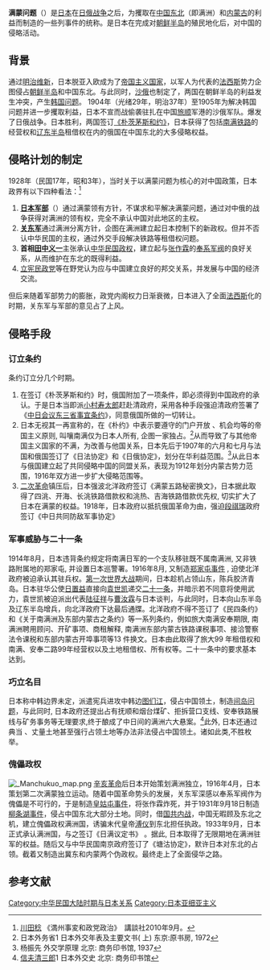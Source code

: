 {{expand Japanese}}
'''满蒙问题'''（{{jpn|j=満蒙問題|hg=まんもうもんだい|f=h}}）是[[日本|日本]]在[[日俄战争|日俄战争]]之后，为攫取在[[中国东北|中国东北]]（即满洲）和[[内蒙古|内蒙古]]的利益而制造的一些列事件的统称。是日本在完成对[[朝鲜半岛|朝鲜半岛]]的殖民地化后，对中国的侵略活动。

==背景==
{{main|日俄战争}}
通过[[明治维新|明治维新]]，日本脱亚入欧成为了[[帝国主义国家|帝国主义国家]]，以军人为代表的[[法西斯|法西斯]]势力企图侵占[[朝鲜半岛|朝鲜半岛]]和中国东北。与此同时，[[俄罗斯帝国|沙俄]]也制定了{{link-ja|南下政策|南下政策}}，两国在朝鲜半岛的利益发生冲突，产生[[韩国问题|韩国问题]]。
1904年（光绪29年，明治37年）至1905年为解决韩国问题并进一步攫取利益，日本不宣而战偷袭驻扎在中国[[旅顺|旅顺]]军港的沙俄军队。爆发了日俄战争。日本胜利，两国签订[[朴茨茅斯和约|《朴茨茅斯和约》]]，日本获得了包括[[南满铁路|南满铁路]]的经营权和[[辽东半岛|辽东半岛]]租借权在内的俄国在中国东北的大多侵略权益。

== 侵略计划的制定 ==
1928年（民国17年，昭和3年），当时关于以满蒙问题为核心的对中国政策，日本政界有以下四种看法：<ref>[[川田稔|川田稔]]  《満州事変和政党政治》　講談社2010年9月。</ref>
# '''[[日本陸軍|日本军部]]'''（{{jpn|j=日本陸軍中央}}）通过满蒙领有方针，不谋求和平解决满蒙问题，通过对中俄的战争获得对满洲的领有权，完全不承认中国对此地区的主权。
# '''[[关东军|关东军]]'''通过满洲分离方针，企图在满洲建立起日本控制下的新政权。但并不否认中华民国的主权，通过外交手段解决铁路等租借权问题。
# '''首相[[田中义一|田中义一]]'''主张承认[[國民政府|中华民国政权]]，建立起与[[张作霖|张作霖]]的[[奉系军阀|奉系军阀]]的良好关系，从而维护在东北的既得利益。
# [[立宪民政党|立宪民政党]]等在野党认为应与中国建立良好的邦交关系，并发展与中国的经济交流。
但后来随着军部势力的膨胀，政党内阁权力日渐衰微，日本进入了全面[[法西斯|法西斯]]化的时期，关东军与军部的意见占了上风。

==侵略手段==
===订立条约===
条约订立分几个时期。
#在签订《朴茨茅斯和约》时，俄国附加了一项条件，即必须得到中国政府的承认。于是日本当即派[[小村寿太郎|小村寿太郎]]赶赴清政府，采用各种手段强迫清政府签署了《[[中日会议东三省事宜条约|中日会议东三省事宜条约]]》，同意俄国所做的一切转让。
#日本无视其一再宣称的，在《朴约》中表示要遵守的门户开放 、机会均等的帝国主义原则, 叫嚷南满仅为日本人所有, 企图一家独占。<ref>日本外务省1 日本外交年表及主要文书( 上)  东京:原书房, 1972 </ref>从而导致了与其他帝国主义国家的不满，为改善与他国关系，日本先后于1907年的六月和七月与法国和俄国签订了《日法协定》和《日俄协定》，划分在华利益范围。<ref>杨振先 外交学原理  北京: 商务印书馆, 1937 </ref>从此日本与俄国建立起了共同侵略中国的同盟关系，表现为1912年划分内蒙古势力范围，1916年双方进一步扩大侵略范围等。
#[[二次革命|二次革命]]镇压后，日本强波北洋政府签订《满蒙五路秘密换文》，日本据此取得了四洮、开海、长洮铁路借款权和洮热、吉海铁路借款优先权, 切实扩大了日本在满蒙的权益。1918年，日本政府以抵抗俄国革命为由，强迫[[段祺瑞|段祺瑞]]政府签订《中日共同防敌军事协定》
===军事威胁与二十一条===
{{see|二十一条}}
1914年8月，日本违背条约规定将南满日军的一个支队移驻既不属南满洲, 又非铁路附属地的郑家屯, 并设置日本巡警署。1916年8月, 又制造[[郑家屯事件|郑家屯事件]] , 迫使北洋政府被迫承认其驻兵权。[[第一次世界大战|第一次世界大战]]期间，日本趁机占领山东，陈兵胶济青岛。日本驻华公使[[日置益|日置益]]直接向[[袁世凯|袁世凯]]递交[[二十一条|二十一条]]，并暗示若不同意将使用武力，袁世凯被迫派出代表[[陆征祥|陆征祥]]与[[曹汝霖|曹汝霖]]与日本谈判，与此同时，日本向山东半岛及辽东半岛增兵，向北洋政府下达最后通牒。北洋政府不得不签订了《民四条约》和《关于南满洲及东部内蒙古之条约》等一系列条约，例如旅大南满安奉期限, 南满洲聘用顾问、开矿事项、商租解释, 南满洲东部内蒙古铁路课税事项、接洽警察法令课税和东部内蒙古开埠事项等13 件换文。日本由此取得了旅大99 年租借权和南满、安奉二路99年经营权以及土地租借权、所有权等。二十一条中的要求基本达到。

===巧立名目===
日本称中韩边界未定，派遣宪兵进攻中韩边[[图们江|图们江]]，侵占中国领土，制造[[间岛问题|间岛问题]]，与此同时, 日本政府还提出占有抚顺和烟台煤矿、拒拆营口支线、安奉铁路展线与矿务事务等无理要求,终于酿成了中日间的满洲六大悬案。<ref>[[信夫清三郎|信夫清三郎]]1 日本外交史 北京: 商务印书馆</ref>此外, 日本还通过典当 、丈量土地甚至强行占领土地等办法非法侵占中国领土。诸如此类,不胜枚举。

===傀儡政权===
{{main|满洲国}}
[[File:_Manchukuo_map.png|thumb]]
[[辛亥革命|辛亥革命]]后日本开始策划满洲独立，1916年4月，日本策划第二次满蒙独立运动。随着中国革命势头的发展，关东军深感以奉系军阀作为傀儡是不可行的，于是制造[[皇姑屯事件|皇姑屯事件]]，将张作霖炸死，并于1931年9月18日制造[[柳条湖事件|柳条湖事件]]，侵占中国东北大部分土地。同时，借[[国共内战|国共内战]]，中国无暇顾及东北之机，建立傀儡政权满洲国，诱骗末代皇帝[[溥仪|溥仪]]到东北担任执政。1933年9月，日本正式承认满洲国，与之签订《日满议定书》 。据此, 日本取得了无限期地在满洲驻军的权益。随后又与中华民国南京政府签订了《塘沽协定》，默许日本对东北的占领。截着又制造出冀东和内蒙两个伪政权。最终走上了全面侵华之路。

==参考文献==
{{Reflist|25em}}

[[Category:中华民国大陆时期与日本关系|Category:中华民国大陆时期与日本关系]]
[[Category:日本亚细亚主义|Category:日本亚细亚主义]]